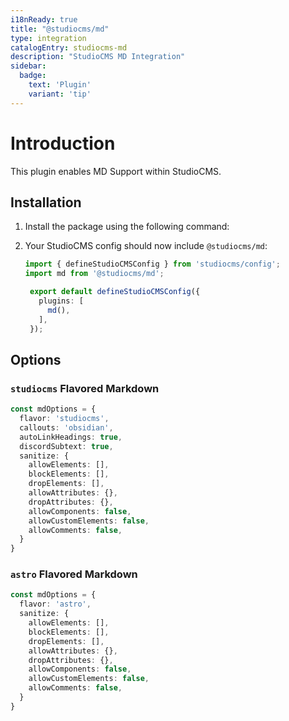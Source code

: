 ```yaml
---
i18nReady: true
title: "@studiocms/md"
type: integration
catalogEntry: studiocms-md
description: "StudioCMS MD Integration"
sidebar:
  badge: 
    text: 'Plugin'
    variant: 'tip'
---
```



# Introduction

This plugin enables MD Support within StudioCMS.

## Installation

1. Install the package using the following command:

   <PackageManagers pkg="studiocms" type='run' args='add @studiocms/md' />

2. Your StudioCMS config should now include `@studiocms/md`:

   ```ts twoslash title="studiocms.config.mjs" {2, 6}
   import { defineStudioCMSConfig } from 'studiocms/config';
   import md from '@studiocms/md';

    export default defineStudioCMSConfig({
      plugins: [
        md(),
      ],
    });
   ```

## Options

### `studiocms` Flavored Markdown

```ts twoslash
const mdOptions = {
  flavor: 'studiocms',
  callouts: 'obsidian',
  autoLinkHeadings: true,
  discordSubtext: true,
  sanitize: {
    allowElements: [],
    blockElements: [],
    dropElements: [],
    allowAttributes: {},
    dropAttributes: {},
    allowComponents: false,
    allowCustomElements: false,
    allowComments: false,
  }
}
```

### `astro` Flavored Markdown

```ts twoslash
const mdOptions = {
  flavor: 'astro',
  sanitize: {
    allowElements: [],
    blockElements: [],
    dropElements: [],
    allowAttributes: {},
    dropAttributes: {},
    allowComponents: false,
    allowCustomElements: false,
    allowComments: false,
  }
}
```